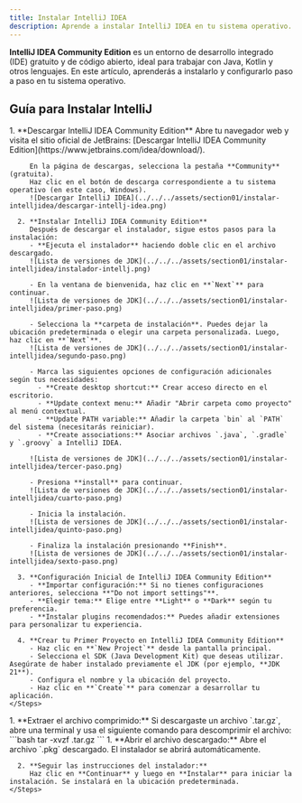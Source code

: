 ```yaml
---
title: Instalar IntelliJ IDEA
description: Aprende a instalar IntelliJ IDEA en tu sistema operativo.
---
```



**IntelliJ IDEA Community Edition** es un entorno de desarrollo integrado (IDE) gratuito y de código abierto, ideal para trabajar con Java, Kotlin y otros lenguajes. En este artículo, aprenderás a instalarlo y configurarlo paso a paso en tu sistema operativo.

## Guía para Instalar IntelliJ

<Tabs>
  <TabItem label="Windows" icon="seti:windows">
    <Steps>
      1. **Descargar IntelliJ IDEA Community Edition**  
         Abre tu navegador web y visita el sitio oficial de JetBrains:  
         [Descargar IntelliJ IDEA Community Edition](https://www.jetbrains.com/idea/download/).  

         En la página de descargas, selecciona la pestaña **Community** (gratuita).  
         Haz clic en el botón de descarga correspondiente a tu sistema operativo (en este caso, Windows).  
         ![Descargar IntelliJ IDEA](../../../assets/section01/instalar-intelljidea/descargar-intellj-idea.png)

      2. **Instalar IntelliJ IDEA Community Edition**  
         Después de descargar el instalador, sigue estos pasos para la instalación:  
         - **Ejecuta el instalador** haciendo doble clic en el archivo descargado.  
         ![Lista de versiones de JDK](../../../assets/section01/instalar-intelljidea/instalador-intellj.png)

         - En la ventana de bienvenida, haz clic en **`Next`** para continuar.  
         ![Lista de versiones de JDK](../../../assets/section01/instalar-intelljidea/primer-paso.png)

         - Selecciona la **carpeta de instalación**. Puedes dejar la ubicación predeterminada o elegir una carpeta personalizada. Luego, haz clic en **`Next`**.  
         ![Lista de versiones de JDK](../../../assets/section01/instalar-intelljidea/segundo-paso.png)

         - Marca las siguientes opciones de configuración adicionales según tus necesidades:  
           - **Create desktop shortcut:** Crear acceso directo en el escritorio.  
           - **Update context menu:** Añadir "Abrir carpeta como proyecto" al menú contextual.  
           - **Update PATH variable:** Añadir la carpeta `bin` al `PATH` del sistema (necesitarás reiniciar).  
           - **Create associations:** Asociar archivos `.java`, `.gradle` y `.groovy` a IntelliJ IDEA.  

         ![Lista de versiones de JDK](../../../assets/section01/instalar-intelljidea/tercer-paso.png)

         - Presiona **install** para continuar.
         ![Lista de versiones de JDK](../../../assets/section01/instalar-intelljidea/cuarto-paso.png)

         - Inicia la instalación.
         ![Lista de versiones de JDK](../../../assets/section01/instalar-intelljidea/quinto-paso.png)

         - Finaliza la instalación presionando **Finish**.
         ![Lista de versiones de JDK](../../../assets/section01/instalar-intelljidea/sexto-paso.png)

      3. **Configuración Inicial de IntelliJ IDEA Community Edition**  
         - **Importar configuración:** Si no tienes configuraciones anteriores, selecciona **"Do not import settings"**.  
         - **Elegir tema:** Elige entre **Light** o **Dark** según tu preferencia.  
         - **Instalar plugins recomendados:** Puedes añadir extensiones para personalizar tu experiencia.

      4. **Crear tu Primer Proyecto en IntelliJ IDEA Community Edition**  
         - Haz clic en **`New Project`** desde la pantalla principal.  
         - Selecciona el SDK (Java Development Kit) que deseas utilizar. Asegúrate de haber instalado previamente el JDK (por ejemplo, **JDK 21**).  
         - Configura el nombre y la ubicación del proyecto.  
         - Haz clic en **`Create`** para comenzar a desarrollar tu aplicación.  
    </Steps>
  </TabItem>

  <TabItem label="Linux" icon="linux">
    <Steps>
      1. **Extraer el archivo comprimido:**  
         Si descargaste un archivo `.tar.gz`, abre una terminal y usa el siguiente comando para descomprimir el archivo:  
         ```bash
         tar -xvzf <nombre-del-archivo>.tar.gz
         ```
    </Steps>
  </TabItem>

  <TabItem label="macOS" icon="apple">
    <Steps>
      1. **Abrir el archivo descargado:**  
         Abre el archivo `.pkg` descargado. El instalador se abrirá automáticamente.

      2. **Seguir las instrucciones del instalador:**  
         Haz clic en **Continuar** y luego en **Instalar** para iniciar la instalación. Se instalará en la ubicación predeterminada.
    </Steps>
  </TabItem>
</Tabs>
